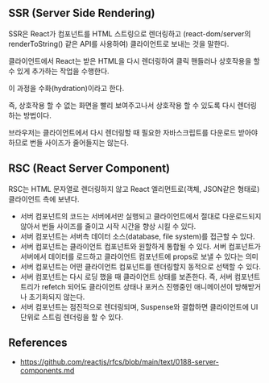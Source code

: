 ## SSR (Server Side Rendering)

SSR은 React가 컴포넌트를 HTML 스트링으로 렌더링하고 (react-dom/server의 renderToString() 같은 API를 사용하여) 클라이언트로 보내는 것을 말한다.

클라이언트에서 React는 받은 HTML을 다시 렌더링하여 클릭 핸들러나 상호작용을 할 수 있게 추가하는 작업을 수행한다.

이 과정을 수화(hydration)이라고 한다.

즉, 상호작용 할 수 없는 화면을 빨리 보여주고나서 상호작용 할 수 있도록 다시 렌더링하는 방법이다.

브라우저는 클라이언트에서 다시 렌더링할 때 필요한 자바스크립트를 다운로드 받아야하므로 번들 사이즈가 줄어들지는 않는다.

## RSC (React Server Component)

RSC는 HTML 문자열로 렌더링하지 않고 React 엘리먼트로(객체, JSON같은 형태로) 클라이언트 측에 보낸다.

- 서버 컴포넌트의 코드는 서버에서만 실행되고 클라이언트에서 절대로 다운로드되지 않아서 번들 사이즈를 줄이고 시작 시간을 향상 시킬 수 있다.
- 서버 컴포넌트는 서버측 데이터 소스(database, file system)를 접근할 수 있다.
- 서버 컴포넌트는 클라이언트 컴포넌트와 원할하게 통합될 수 있다. 서버 컴포넌트가 서버에서 데이터를 로드하고 클라이언트 컴포넌트에 props로 보낼 수 있다는 의미
- 서버 컴포넌트는 어떤 클라이언트 컴포넌트를 렌더링할지 동적으로 선택할 수 있다.
- 서버 컴포넌트는 다시 로딩 했을 때 클라이언트 상태를 보존한다. 즉, 서버 컴포넌트 트리가 refetch 되어도 클라이언트 상태나 포커스 진행중인 애니메이션이 방해받거나 초기화되지 않는다.
- 서버 컴포넌트는 점진적으로 렌더링되며, Suspense와 결합하면 클라이언트에 UI 단위로 스트림 렌더링을 할 수 있다.

## References

- https://github.com/reactjs/rfcs/blob/main/text/0188-server-components.md
